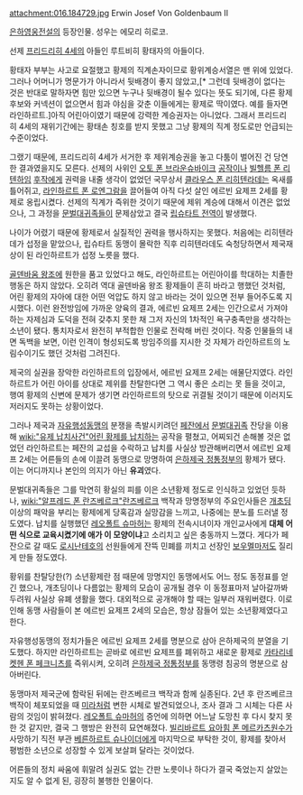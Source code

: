 attachment:016.184729.jpg
Erwin Josef Von Goldenbaum II

[[은하영웅전설]]의 등장인물. 성우는 에모리 히로코.

선제 [[프리드리히 4세]]의 아들인 루트비히 황태자의 아들이다.

황태자 부부는 사고로 요절했고 황제의 직계손자이므로 황위계승서열은 맨 위에 있었다. 그러나 어머니가 명문가가 아니라서 뒷배경이 좋지 않았고,[* 그런데 뒷배경이 없다는 것은 반대로 말하자면 힘만 있으면 누구나 뒷배경이 될수 있다는 뜻도 되기에, 다른 황제 후보와 커넥션이 없으면서 힘과 야심을 갖춘 이들에게는 황제로 딱이였다. 예를 들자면 라인하르트.]아직 어린아이였기 때문에 강력한 계승권자는 아니었다. 그래서 프리드리히 4세의 재위기간에는 황태손 칭호를 받지 못했고 그냥 황제의 직계 정도로만 언급되는 수준이었다.

그랬기 때문에, 프리드리히 4세가 서거한 후 제위계승권을 놓고 다툼이 벌어진 건 당연한 결과였을지도 모른다. 선제의 사위인 [[오토 폰 브라운슈바이크]] [[공작]]이나 [[빌헬름 폰 리텐하임]] [[후작]]에게 권력을 내줄 생각이 없었던 국무상서 [[클라우스 폰 리히텐라데]]는 옥새를 틀어쥐고, [[라인하르트 폰 로엔그람]]을 끌어들여 아직 다섯 살인 에르빈 요제프 2세를 황제로 옹립시켰다. 선제의 직계가 즉위한 것이기 때문에 제위 계승에 대해서 이견은 없었으나, 그 과정을 [[문벌대귀족]]들이 문제삼았고 결국 [[립슈타트 전역]]이 발생했다.

나이가 어렸기 때문에 황제로서 실질적인 권력을 행사하지는 못했다. 처음에는 리히텐라데가 섭정을 맡았으나, 립슈타트 동맹이 몰락한 직후 리히텐라데도 숙청당하면서 제국재상이 된 라인하르트가 섭정 노릇을 했다.

[[골덴바움 왕조]]에 원한을 품고 있었다고 해도, 라인하르트는 어린아이를 학대하는 치졸한 행동은 하지 않았다. 오히려 역대 골덴바움 왕조 황제들이 흔히 바라고 행했던 것처럼, 어린 황제의 자아에 대한 어떤 억압도 하지 않고 바라는 것이 있으면 전부 들어주도록 지시했다. 이런 완전방임에 가까운 양육의 결과, 에르빈 요제프 2세는 인간으로서 가져야 하는 자제심과 도덕을 전혀 갖추지 못한 채 그저 자신의 1차적인 욕구충족만을 생각하는 소년이 됐다. 통치자로서 완전히 부적합한 인물로 전락해 버린 것이다. 작중 인물들의 내면 독백을 보면, 이런 인격이 형성되도록 방임주의를 지시한 것 자체가 라인하르트의 노림수이기도 했던 것처럼 그려진다.

제국의 실권을 장악한 라인하르트의 입장에서, 에르빈 요제프 2세는 애물단지였다. 라인하르트가 어린 아이를 상대로 제위를 찬탈한다면 그 역시 좋은 소리는 못 들을 것이고, 행여 황제의 신변에 문제가 생기면 라인하르트의 탓으로 귀결될 것이기 때문에 이러지도 저러지도 못하는 상황이었다.

그러나 제국과 [[자유행성동맹]]의 분쟁을 촉발시키려던 [[페잔]]에서 [[문벌대귀족]] 잔당을 이용해 [[wiki:"유제 납치사건"어린 황제를 납치]]하는 공작을 펼쳤고, 어찌되건 손해볼 것은 없었던 라인하르트는 페잔의 교섭을 수락하고 납치를 사실상 방관해버리면서 에르빈 요제프 2세는 어른들의 손에 이끌려 동맹으로 망명하여 [[은하제국 정통정부]]의 황제가 됐다. 이는 어디까지나 본인의 의지가 아닌 '''유괴'''였다.

문벌대귀족들은 그를 막연히 황실의 피를 이은 소년황제 정도로 인식하고 있었던 듯하나, [[wiki:"알프레드 폰 란즈베르크"란즈베르크]] 백작과 망명정부의 주요인사들은 [[개초딩]] 이상의 패악을 부리는 황제에게 당혹감과 실망감을 느끼고, 나중에는 분노를 드러낼 정도였다. 납치를 실행했던 [[레오폴트 슈마허]]는 황제의 전속시녀이자 개인교사에게 '''대체 어떤 식으로 교육시켰기에 애가 이 모양이냐'''고 소리치고 싶은 충동까지 느꼈다. 게다가 페잔으로 갈 때도 [[로시난테호]]의 선원들에게 잔뜩 민폐를 끼치고 선장인 [[보우멜]]마저도 질리게 만들 정도였다.

황위를 찬탈당한(?) 소년황제란 점 때문에 망명지인 동맹에서도 어느 정도 동정표를 얻긴 했으나, 개초딩이나 다름없는 황제의 모습이 공개될 경우 이 동정표마저 날아갈까봐 두려워 사실상 유폐 생활을 했다. 대외적으로 공개해야 할 때는 일부러 재워버렸다. 이로 인해 동맹 사람들이 본 에르빈 요제프 2세의 모습은, 항상 잠들어 있는 소년황제였다고 한다.

자유행성동맹의 정치가들은 에르빈 요제프 2세를 명분으로 삼아 은하제국의 분열을 기도했다. 하지만 라인하르트는 곧바로 에르빈 요제프를 폐위하고 새로운 황제로 [[카타리네 켓헨 폰 페크니츠]]를 즉위시켜, 오히려 [[은하제국 정통정부]]를 동맹령 침공의 명분으로 삼아버린다.

동맹마저 제국군에 함락된 뒤에는 란즈베르크 백작과 함께 실종된다. 2년 후 란즈베르크 백작이 체포되었을 때 [[미라]]처럼 변한 시체로 발견되었으나, 조사 결과 그 시체는 다른 사람의 것임이 밝혀졌다. [[레오폴트 슈마허]]의 증언에 의하면 어느날 도망친 후 다시 찾지 못한 것 같지만, 결국 그 행방은 완전히 묘연해졌다. [[빌리바르트 요아힘 폰 메르카츠]]원수가 사망하기 직전 부관 [[베른하르트 슈나이더]]에게 마지막으로 부탁한 것이, 황제를 찾아서 평범한 소년으로 성장할 수 있게 보살펴 달라는 것이었다. 

어른들의 정치 싸움에 휘말려 실권도 없는 간판 노릇이나 하다가 결국 죽었는지 살았는지도 알 수 없게 된, 굉장히 불행한 인물이다.
